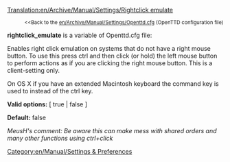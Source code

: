 [[Translation:en/Archive/Manual/Settings/Rightclick emulate]]

:<small><<Back to the [[en/Archive/Manual/Settings/Openttd.cfg]] (OpenTTD configuration file)</small>


'''rightclick_emulate''' is a variable of Openttd.cfg file:

Enables right click emulation on systems that do not have a right mouse button. To use this press ctrl and then click (or hold) the left mouse button to perform actions as if you are clicking the right mouse button. This is a client-setting only.

On OS X if you have an extended Macintosh keyboard the command key is used to instead of the ctrl key.

'''Valid options:''' [ true | false ]

'''Default:''' false


''MeusH's comment: Be aware this can make mess with shared orders and many other functions using ctrl+click''

[[Category:en/Manual/Settings & Preferences]]